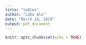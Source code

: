 ```yaml
---
title: "tables"
author: "Laha Ale"
date: "March 18, 2019"
output: pdf_document
---
```


```r
knitr::opts_chunk$set(echo = TRUE)
```

\begin{center}
\begin{table}
\caption{Significant table for SAR models}
 \begin{tabular}{||c c c c||} 
 \hline
 Variables & 25 precent SAR model & 50 precent SAR model & 75 precent SAR model \\ [0.5ex] 
 \hline
  HOVAL & YES & YES & YES \\ 
 \hline
  INC & YES & YES & YES \\ 
 \hline
  OPEN & NO & NO & NO \\ 
 \hline
  PLUMB & NO & NO & NO \\ 
 \hline
  DISCBD & YES & YES & NO \\ 
 \hline
  Lambda & NO & YES & YES \\ 
 \hline
\end{tabular}
\end{table}
\end{center}



\begin{center}
\begin{table}
\caption{Significant table for CAR models}
 \begin{tabular}{||c c c c||} 
 \hline
 Variables & 25 precent CAR model & 50 precent CAR model & 75 precent CAR model \\ [0.5ex] 
 \hline
  HOVAL & YES & YES & YES \\ 
 \hline
  INC & YES & YES & YES \\ 
 \hline
  OPEN & NO & NO & NO \\ 
 \hline
  PLUMB & NO & NO & NO \\ 
 \hline
  DISCBD & YES & YES & NO \\ 
 \hline
  Lambda & NO & YES & YES \\ 
 \hline
\end{tabular}
\end{table}
\end{center}
